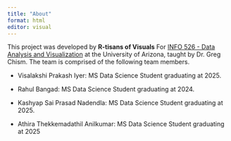 ```yaml
---
title: "About"
format: html
editor: visual
---
```


This project was developed by **R-tisans of Visuals** For [INFO 526 - Data Analysis and Visualization](https://datavizaz.org/) at the University of Arizona, taught by Dr. Greg Chism. The team is comprised of the following team members.

-   Visalakshi Prakash Iyer: MS Data Science Student graduating at 2025.

-   Rahul Bangad: MS Data Science Student graduating at 2024.

-   Kashyap Sai Prasad Nadendla: MS Data Science Student graduating at 2025.

-   Athira Thekkemadathil Anilkumar: MS Data Science Student graduating at 2025

